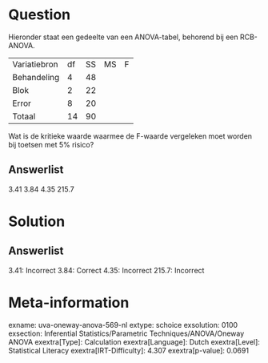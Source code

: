 Question
========

Hieronder staat een gedeelte van een ANOVA-tabel, behorend bij een
RCB-ANOVA.

  -------------- ---- ---- ---- ---
  Variatiebron   df   SS   MS   F
  Behandeling    4    48         
  Blok           2    22         
  Error          8    20         
  Totaal         14   90         
  -------------- ---- ---- ---- ---

Wat is de kritieke waarde waarmee de F-waarde vergeleken moet worden bij
toetsen met 5% risico?

Answerlist
----------

3.41
3.84
4.35
215.7

Solution
========

Answerlist
----------

3.41: Incorrect
3.84: Correct
4.35: Incorrect
215.7: Incorrect

Meta-information
================
exname: uva-oneway-anova-569-nl
extype: schoice
exsolution: 0100
exsection: Inferential Statistics/Parametric Techniques/ANOVA/Oneway ANOVA
exextra[Type]: Calculation
exextra[Language]: Dutch
exextra[Level]: Statistical Literacy
exextra[IRT-Difficulty]: 4.307
exextra[p-value]: 0.0691
